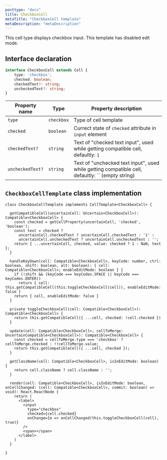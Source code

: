 ```yaml
---
posttype: "docs"
title: CheckboxCell
metaTitle: "CheckboxCell template"
metaDescription: "metaDescription"
---
```


This cell type displays checkbox input. This template has disabled edit mode.

## Interface declaration 

```ts
interface CheckboxCell extends Cell {
    type: 'checkbox';
    checked: boolean;
    checkedText?: string;
    uncheckedText?: string;
}
```

| Property name     | Type              | Property description | 
| ------------      | -------------     | -------------------- |
| `type`            | `checkbox`        | Type of cell template | 
| `checked`         | `boolean`         | Currect state of `checked` attribute in `input` element | 
| `checkedText?`    | `string`          | Text of "checked text input", used while getting compatible cell, defaultly: `1` | 
| `uncheckedText?`  | `string`          | Text of "unchecked text input",  used while getting compatible cell, defaultly: `` (empty string) | 

## `CheckboxCellTemplate` class implementation

```tsx
class CheckboxCellTemplate implements CellTemplate<CheckboxCell> {

  getCompatibleCell(uncertainCell: Uncertain<CheckboxCell>): Compatible<CheckboxCell> {
    const checked = getCellProperty(uncertainCell, 'checked', 'boolean');
    const text = checked ?
      uncertainCell.checkedText ? uncertainCell.checkedText : '1' :
      uncertainCell.uncheckedText ? uncertainCell.uncheckedText : '';
    return { ...uncertainCell, checked, value: checked ? 1 : NaN, text };
  }

  handleKeyDown(cell: Compatible<CheckboxCell>, keyCode: number, ctrl: boolean, shift: boolean, alt: boolean): { cell: Compatible<CheckboxCell>; enableEditMode: boolean } {
    if (!shift && (keyCode === keyCodes.SPACE || keyCode === keyCodes.ENTER))
      return { cell: this.getCompatibleCell(this.toggleCheckboxCell(cell)), enableEditMode: false }
    return { cell, enableEditMode: false }
  }

  private toggleCheckboxCell(cell: Compatible<CheckboxCell>): Compatible<CheckboxCell> {
    return this.getCompatibleCell({ ...cell, checked: !cell.checked })
  }

  update(cell: Compatible<CheckboxCell>, cellToMerge: UncertainCompatible<CheckboxCell>): Compatible<CheckboxCell> {
    const checked = cellToMerge.type === 'checkbox' ? cellToMerge.checked : !!cellToMerge.value;
    return this.getCompatibleCell({ ...cell, checked });
  }

  getClassName(cell: Compatible<CheckboxCell>, isInEditMode: boolean) {
    return cell.className ? cell.className : '';
  }

  render(cell: Compatible<CheckboxCell>, isInEditMode: boolean, onCellChanged: (cell: Compatible<CheckboxCell>, commit: boolean) => void): React.ReactNode {
    return (
      <label>
        <input
          type="checkbox"
          checked={cell.checked}
          onChange={e => onCellChanged(this.toggleCheckboxCell(cell), true)}
        />
        <span></span>
      </label>
    )
  }

}
```

